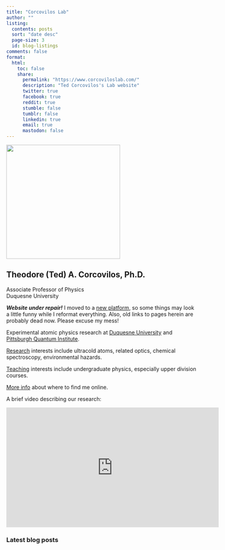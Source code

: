 ```yaml
---
title: "Corcovilos Lab"
author: ""
listing:
  contents: posts
  sort: "date desc"
  page-size: 3
  id: blog-listings
comments: false
format:
  html:
    toc: false
    share:
      permalink: "https://www.corcoviloslab.com/"
      description: "Ted Corcovilos's Lab website"
      twitter: true
      facebook: true
      reddit: true
      stumble: false
      tumblr: false
      linkedin: true
      email: true
      mastodon: false
---
```

![](./assets/photos/Corcovilos.jpg){ width=300px fig-alt="photo of Ted Corcovilos" fig-align="center"}

## Theodore (Ted) A. Corcovilos, Ph.D.
Associate Professor of Physics<br />
Duquesne University

::: {.callout-warning}
***Website under repair!*** I moved to a [new platform](https://quarto.org/), so some things may look a little funny while I reformat everything.  Also, old links to pages herein are probably dead now.  Please excuse my mess!
:::

Experimental atomic physics research at [Duquesne University](http://www.duq.edu) and [Pittsburgh Quantum Institute](http://www.pqi.org).

[Research](./research.qmd) interests include ultracold atoms, related optics, chemical spectroscopy, environmental hazards.

[Teaching](./teaching.qmd) interests include undergraduate physics, especially upper division courses.

[More info](./about.qmd) about where to find me online.

A brief video describing our research:

<center>
<iframe width="560" height="315" src="https://www.youtube.com/embed/vUE_Bs3hgbg" frameborder="0" allow="accelerometer; autoplay; clipboard-write; encrypted-media; gyroscope; picture-in-picture" allowfullscreen></iframe>
</center>

### Latest blog posts

:::{#blog-listings}
:::
